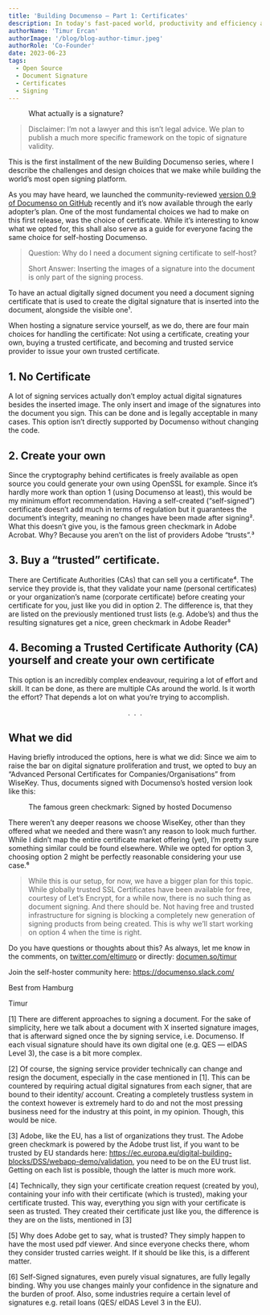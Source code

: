 ```yaml
---
title: 'Building Documenso — Part 1: Certificates'
description: In today's fast-paced world, productivity and efficiency are crucial for success, both in personal and professional endeavors. We all strive to make the most of our time and energy to achieve our goals effectively. However, it's not always easy to stay on track and maintain peak performance. In this blog post, we'll explore 10 valuable tips to help you boost productivity and efficiency in your daily life.
authorName: 'Timur Ercan'
authorImage: '/blog/blog-author-timur.jpeg'
authorRole: 'Co-Founder'
date: 2023-06-23
tags:
  - Open Source
  - Document Signature
  - Certificates
  - Signing
---
```


<figure>
  <MdxNextImage
    src="/blog/blog-banner-building-documenso.webp"
    width="1200"
    height="675"
    alt="Building Documenso blog banner"
  />

  <figcaption className="text-center">
    What actually is a signature?
  </figcaption>
</figure>

> Disclaimer: I’m not a lawyer and this isn’t legal advice. We plan to publish a much more specific framework on the topic of signature validity.

This is the first installment of the new Building Documenso series, where I describe the challenges and design choices that we make while building the world’s most open signing platform.

As you may have heard, we launched the community-reviewed <a href="https://github.com/documenso/documenso" target="_blank">version 0.9 of Documenso on GitHub</a> recently and it’s now available through the early adopter’s plan. One of the most fundamental choices we had to make on this first release, was the choice of certificate. While it’s interesting to know what we opted for, this shall also serve as a guide for everyone facing the same choice for self-hosting Documenso.

> Question: Why do I need a document signing certificate to self-host?
>
> Short Answer: Inserting the images of a signature into the document is only part of the signing process.

To have an actual digitally signed document you need a document signing certificate that is used to create the digital signature that is inserted into the document, alongside the visible one¹.

When hosting a signature service yourself, as we do, there are four main choices for handling the certificate: Not using a certificate, creating your own, buying a trusted certificate, and becoming and trusted service provider to issue your own trusted certificate.

## 1\. No Certificate

A lot of signing services actually don’t employ actual digital signatures besides the inserted image. The only insert and image of the signatures into the document you sign. This can be done and is legally acceptable in many cases. This option isn’t directly supported by Documenso without changing the code.

## 2\. Create your own

Since the cryptography behind certificates is freely available as open source you could generate your own using OpenSSL for example. Since it’s hardly more work than option 1 (using Documenso at least), this would be my minimum effort recommendation. Having a self-created (“self-signed”) certificate doesn’t add much in terms of regulation but it guarantees the document’s integrity, meaning no changes have been made after signing². What this doesn’t give you, is the famous green checkmark in Adobe Acrobat. Why? Because you aren’t on the list of providers Adobe “trusts”.³

## 3\. Buy a “trusted” certificate.

There are Certificate Authorities (CAs) that can sell you a certificate⁴. The service they provide is, that they validate your name (personal certificates) or your organization’s name (corporate certificate) before creating your certificate for you, just like you did in option 2. The difference is, that they are listed on the previously mentioned trust lists (e.g. Adobe’s) and thus the resulting signatures get a nice, green checkmark in Adobe Reader⁵

## 4\. Becoming a Trusted Certificate Authority (CA) yourself and create your own certificate

This option is an incredibly complex endeavour, requiring a lot of effort and skill. It can be done, as there are multiple CAs around the world. Is it worth the effort? That depends a lot on what you’re trying to accomplish.

<center>.&nbsp;&nbsp;.&nbsp;&nbsp;.</center>

## What we did

Having briefly introduced the options, here is what we did: Since we aim to raise the bar on digital signature proliferation and trust, we opted to buy an “Advanced Personal Certificates for Companies/Organisations” from WiseKey. Thus, documents signed with Documenso’s hosted version look like this:

<figure>
  <MdxNextImage
    src="/blog/blog-fig-building-documenso.webp"
    width="1262"
    height="481"
    alt="Figure 1"
  />

  <figcaption className="text-center">The famous green checkmark: Signed by hosted Documenso</figcaption>
</figure>

There weren’t any deeper reasons we choose WiseKey, other than they offered what we needed and there wasn’t any reason to look much further. While I didn’t map the entire certificate market offering (yet), I’m pretty sure something similar could be found elsewhere. While we opted for option 3, choosing option 2 might be perfectly reasonable considering your use case.⁶

> While this is our setup, for now, we have a bigger plan for this topic. While globally trusted SSL Certificates have been available for free, courtesy of Let’s Encrypt, for a while now, there is no such thing as document signing. And there should be. Not having free and trusted infrastructure for signing is blocking a completely new generation of signing products from being created. This is why we’ll start working on option 4 when the time is right.

Do you have questions or thoughts about this? As always, let me know in the comments, on <a href="http://twitter.com/eltimuro" target="_blank">twitter.com/eltimuro</a>
or directly: <a href="https://documen.so/timur" target="_blank">documen.so/timur</a>

Join the self-hoster community here: <a href="https://documenso.slack.com/" target="_blank">https://documenso.slack.com/</a>

Best from Hamburg

Timur

\[1\] There are different approaches to signing a document. For the sake of simplicity, here we talk about a document with X inserted signature images, that is afterward signed once the by signing service, i.e. Documenso. If each visual signature should have its own digital one (e.g. QES — eIDAS Level 3), the case is a bit more complex.

\[2\] Of course, the signing service provider technically can change and resign the document, especially in the case mentioned in \[1\]. This can be countered by requiring actual digital signatures from each signer, that are bound to their identity/ account. Creating a completely trustless system in the context however is extremely hard to do and not the most pressing business need for the industry at this point, in my opinion. Though, this would be nice.

\[3\] Adobe, like the EU, has a list of organizations they trust. The Adobe green checkmark is powered by the Adobe trust list, if you want to be trusted by EU standards here: <a href="https://ec.europa.eu/digital-building-blocks/DSS/webapp-demo/validation" target="_blank">https://ec.europa.eu/digital-building-blocks/DSS/webapp-demo/validation</a>, you need to be on the EU trust list. Getting on each list is possible, though the latter is much more work.

\[4\] Technically, they sign your certificate creation request (created by you), containing your info with their certificate (which is trusted), making your certificate trusted. This way, everything you sign with your certificate is seen as trusted. They created their certificate just like you, the difference is they are on the lists, mentioned in \[3\]

\[5\] Why does Adobe get to say, what is trusted? They simply happen to have the most used pdf viewer. And since everyone checks there, whom they consider trusted carries weight. If it should be like this, is a different matter.

\[6\] Self-Signed signatures, even purely visual signatures, are fully legally binding. Why you use changes mainly your confidence in the signature and the burden of proof. Also, some industries require a certain level of signatures e.g. retail loans (QES/ eIDAS Level 3 in the EU).
